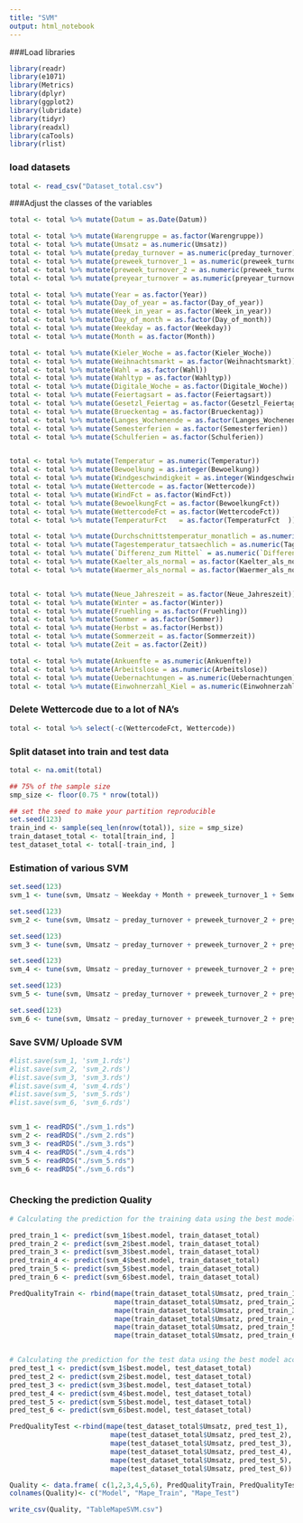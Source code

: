 ```yaml
---
title: "SVM"
output: html_notebook
---
```



###Load libraries
```r
library(readr)
library(e1071)
library(Metrics)
library(dplyr)
library(ggplot2)
library(lubridate)
library(tidyr)
library(readxl)
library(caTools)
library(rlist)
```


### load datasets
```r
total <- read_csv("Dataset_total.csv")

```


###Adjust the classes of the variables
```r

total <- total %>% mutate(Datum = as.Date(Datum))

total <- total %>% mutate(Warengruppe = as.factor(Warengruppe))
total <- total %>% mutate(Umsatz = as.numeric(Umsatz))
total <- total %>% mutate(preday_turnover = as.numeric(preday_turnover))
total <- total %>% mutate(preweek_turnover_1 = as.numeric(preweek_turnover_1))
total <- total %>% mutate(preweek_turnover_2 = as.numeric(preweek_turnover_2))
total <- total %>% mutate(preyear_turnover = as.numeric(preyear_turnover))

total <- total %>% mutate(Year = as.factor(Year))
total <- total %>% mutate(Day_of_year = as.factor(Day_of_year))
total <- total %>% mutate(Week_in_year = as.factor(Week_in_year))
total <- total %>% mutate(Day_of_month = as.factor(Day_of_month))
total <- total %>% mutate(Weekday = as.factor(Weekday))
total <- total %>% mutate(Month = as.factor(Month))

total <- total %>% mutate(Kieler_Woche = as.factor(Kieler_Woche))
total <- total %>% mutate(Weihnachtsmarkt = as.factor(Weihnachtsmarkt))
total <- total %>% mutate(Wahl = as.factor(Wahl))
total <- total %>% mutate(Wahltyp = as.factor(Wahltyp))
total <- total %>% mutate(Digitale_Woche = as.factor(Digitale_Woche))
total <- total %>% mutate(Feiertagsart = as.factor(Feiertagsart))
total <- total %>% mutate(Gesetzl_Feiertag = as.factor(Gesetzl_Feiertag))
total <- total %>% mutate(Brueckentag = as.factor(Brueckentag))
total <- total %>% mutate(Langes_Wochenende = as.factor(Langes_Wochenende))
total <- total %>% mutate(Semesterferien = as.factor(Semesterferien))
total <- total %>% mutate(Schulferien = as.factor(Schulferien))


total <- total %>% mutate(Temperatur = as.numeric(Temperatur))
total <- total %>% mutate(Bewoelkung = as.integer(Bewoelkung))
total <- total %>% mutate(Windgeschwindigkeit = as.integer(Windgeschwindigkeit))
total <- total %>% mutate(Wettercode = as.factor(Wettercode))
total <- total %>% mutate(WindFct = as.factor(WindFct))
total <- total %>% mutate(BewoelkungFct = as.factor(BewoelkungFct))
total <- total %>% mutate(WettercodeFct = as.factor(WettercodeFct))
total <- total %>% mutate(TemperaturFct   = as.factor(TemperaturFct  ))

total <- total %>% mutate(Durchschnittstemperatur_monatlich = as.numeric(Durchschnittstemperatur_monatlich))
total <- total %>% mutate(Tagestemperatur_tatsaechlich = as.numeric(Tagestemperatur_tatsaechlich))
total <- total %>% mutate(`Differenz_zum Mittel` = as.numeric(`Differenz_zum Mittel`))
total <- total %>% mutate(Kaelter_als_normal = as.factor(Kaelter_als_normal))
total <- total %>% mutate(Waermer_als_normal = as.factor(Waermer_als_normal))


total <- total %>% mutate(Neue_Jahreszeit = as.factor(Neue_Jahreszeit))
total <- total %>% mutate(Winter = as.factor(Winter))
total <- total %>% mutate(Fruehling = as.factor(Fruehling))
total <- total %>% mutate(Sommer = as.factor(Sommer))
total <- total %>% mutate(Herbst = as.factor(Herbst))
total <- total %>% mutate(Sommerzeit = as.factor(Sommerzeit))
total <- total %>% mutate(Zeit = as.factor(Zeit))

total <- total %>% mutate(Ankuenfte = as.numeric(Ankuenfte))
total <- total %>% mutate(Arbeitslose = as.numeric(Arbeitslose))
total <- total %>% mutate(Uebernachtungen = as.numeric(Uebernachtungen))
total <- total %>% mutate(Einwohnerzahl_Kiel = as.numeric(Einwohnerzahl_Kiel))

```

### Delete Wettercode due to a lot of NA's
```r
total <- total %>% select(-c(WettercodeFct, Wettercode))

```


### Split dataset into train and test data
```r
total <- na.omit(total)

## 75% of the sample size
smp_size <- floor(0.75 * nrow(total))

## set the seed to make your partition reproducible
set.seed(123)
train_ind <- sample(seq_len(nrow(total)), size = smp_size)
train_dataset_total <- total[train_ind, ]
test_dataset_total <- total[-train_ind, ]

```


### Estimation of various SVM
```r

set.seed(123)
svm_1 <- tune(svm, Umsatz ~ Weekday + Month + preweek_turnover_1 + Semesterferien + Kieler_Woche, data=train_dataset_total, ranges=list(epsilon=seq(0.2,1,0.1),cost=2^(2:3)))

set.seed(123)
svm_2 <- tune(svm, Umsatz ~ preday_turnover + preweek_turnover_2 + preyear_turnover + Week_in_year, data=train_dataset_total, ranges=list(epsilon=seq(0.2,1,0.1),cost=2^(2:3)))

set.seed(123)
svm_3 <- tune(svm, Umsatz ~ preday_turnover + preweek_turnover_2 + preyear_turnover + Month + Schulferien, data=train_dataset_total, ranges=list(epsilon=seq(0.2,1,0.1),cost=2^(2:3)))

set.seed(123)
svm_4 <- tune(svm, Umsatz ~ preday_turnover + preweek_turnover_2 + preyear_turnover + Month + Schulferien + Semesterferien + WindFct + TemperaturFct, data=train_dataset_total, ranges=list(epsilon=seq(0.2,1,0.1),cost=2^(2:3)))

set.seed(123)
svm_5 <- tune(svm, Umsatz ~ preday_turnover + preweek_turnover_2 + preyear_turnover + Schulferien + Semesterferien + WindFct + BewoelkungFct + Waermer_als_normal, data=train_dataset_total, ranges=list(epsilon=seq(0.2,1,0.1),cost=2^(2:3)))

set.seed(123)
svm_6 <- tune(svm, Umsatz ~ preday_turnover + preweek_turnover_2 + preyear_turnover + Ankuenfte + Uebernachtungen + WindFct + BewoelkungFct + Waermer_als_normal, data=train_dataset_total, ranges=list(epsilon=seq(0.2,1,0.1),cost=2^(2:3)))
```



### Save SVM/ Uploade SVM 
```r

#list.save(svm_1, 'svm_1.rds')
#list.save(svm_2, 'svm_2.rds')
#list.save(svm_3, 'svm_3.rds')
#list.save(svm_4, 'svm_4.rds')
#list.save(svm_5, 'svm_5.rds')
#list.save(svm_6, 'svm_6.rds')


svm_1 <- readRDS("./svm_1.rds")
svm_2 <- readRDS("./svm_2.rds")
svm_3 <- readRDS("./svm_3.rds")
svm_4 <- readRDS("./svm_4.rds")
svm_5 <- readRDS("./svm_5.rds")
svm_6 <- readRDS("./svm_6.rds")



```


### Checking the prediction Quality
```r

# Calculating the prediction for the training data using the best model according to the grid search

pred_train_1 <- predict(svm_1$best.model, train_dataset_total)
pred_train_2 <- predict(svm_2$best.model, train_dataset_total)
pred_train_3 <- predict(svm_3$best.model, train_dataset_total)
pred_train_4 <- predict(svm_4$best.model, train_dataset_total)
pred_train_5 <- predict(svm_5$best.model, train_dataset_total)
pred_train_6 <- predict(svm_6$best.model, train_dataset_total)

PredQualityTrain <- rbind(mape(train_dataset_total$Umsatz, pred_train_1),
                          mape(train_dataset_total$Umsatz, pred_train_2),
                          mape(train_dataset_total$Umsatz, pred_train_3),
                          mape(train_dataset_total$Umsatz, pred_train_4),
                          mape(train_dataset_total$Umsatz, pred_train_5),
                          mape(train_dataset_total$Umsatz, pred_train_6))


# Calculating the prediction for the test data using the best model according to the grid search
pred_test_1 <- predict(svm_1$best.model, test_dataset_total)
pred_test_2 <- predict(svm_2$best.model, test_dataset_total)
pred_test_3 <- predict(svm_3$best.model, test_dataset_total)
pred_test_4 <- predict(svm_4$best.model, test_dataset_total)
pred_test_5 <- predict(svm_5$best.model, test_dataset_total)
pred_test_6 <- predict(svm_6$best.model, test_dataset_total)

PredQualityTest <-rbind(mape(test_dataset_total$Umsatz, pred_test_1),
                         mape(test_dataset_total$Umsatz, pred_test_2),
                         mape(test_dataset_total$Umsatz, pred_test_3),
                         mape(test_dataset_total$Umsatz, pred_test_4),
                         mape(test_dataset_total$Umsatz, pred_test_5),
                         mape(test_dataset_total$Umsatz, pred_test_6))

Quality <- data.frame( c(1,2,3,4,5,6), PredQualityTrain, PredQualityTest)
colnames(Quality)<- c("Model", "Mape_Train", "Mape_Test")

write_csv(Quality, "TableMapeSVM.csv")

```

